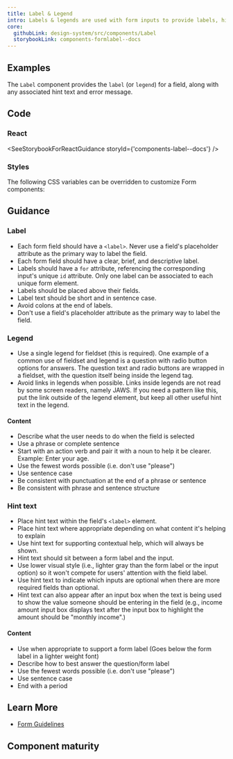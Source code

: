```yaml
---
title: Label & Legend
intro: Labels & legends are used with form inputs to provide labels, hints, and errors that help the user enter information.
core:
  githubLink: design-system/src/components/Label
  storybookLink: components-formlabel--docs
---
```


## Examples

The `Label` component provides the `label` (or `legend`) for a field, along with any associated hint text and error message.

<StorybookExample
  componentName="formLabel"
  sourceFilePath="components/Label/Label.tsx"
  storyId="components-formlabel--label-with-hint"
/>

## Code

### React

<SeeStorybookForReactGuidance storyId={'components-label--docs'} />

### Styles

The following CSS variables can be overridden to customize Form components:

<ComponentThemeOptions componentname="form" />

## Guidance

### Label

- Each form field should have a `<label>`. Never use a field's placeholder attribute as the primary way to label the field.
- Each form field should have a clear, brief, and descriptive label.
- Labels should have a `for` attribute, referencing the corresponding input's unique `id` attribute. Only one label can be associated to each unique form element.
- Labels should be placed above their fields.
- Label text should be short and in sentence case.
- Avoid colons at the end of labels.
- Don't use a field's placeholder attribute as the primary way to label the field.

### Legend

- Use a single legend for fieldset (this is required). One example of a common use of fieldset and legend is a question with radio button options for answers. The question text and radio buttons are wrapped in a fieldset, with the question itself being inside the legend tag.
- Avoid links in legends when possible. Links inside legends are not read by some screen readers, namely JAWS. If you need a pattern like this, put the link outside of the legend element, but keep all other useful hint text in the legend.

#### Content

- Describe what the user needs to do when the field is selected
- Use a phrase or complete sentence
- Start with an action verb and pair it with a noun to help it be clearer. Example: Enter your age.
- Use the fewest words possible (i.e. don't use "please")
- Use sentence case
- Be consistent with punctuation at the end of a phrase or sentence
- Be consistent with phrase and sentence structure

### Hint text

- Place hint text within the field's `<label>` element.
- Place hint text where appropriate depending on what content it's helping to explain
- Use hint text for supporting contextual help, which will always be shown.
- Hint text should sit between a form label and the input.
- Use lower visual style (i.e., lighter gray than the form label or the input option) so it won't compete for users' attention with the field label.
- Use hint text to indicate which inputs are optional when there are more required fields than optional.
- Hint text can also appear after an input box when the text is being used to show the value someone should be entering in the field (e.g., income amount input box displays text after the input box to highlight the amount should be "monthly income".)

#### Content

- Use when appropriate to support a form label (Goes below the form label in a lighter weight font)
- Describe how to best answer the question/form label
- Use the fewest words possible (i.e. don't use "please")
- Use sentence case
- End with a period

## Learn More

- [Form Guidelines](/patterns/Forms/forms/)

## Component maturity

<MaturityChecklist
  a11yStandards={true}
  color={true}
  forcedColors={true}
  screenReaders={true}
  keyboardNavigable={null}
  storybook={true}
  responsive={true}
  spanish={true}
  completeUiKit={false}
  responsiveUiKit={false}
  tokensInCode={true}
  tokensInSketch={true}
/>
